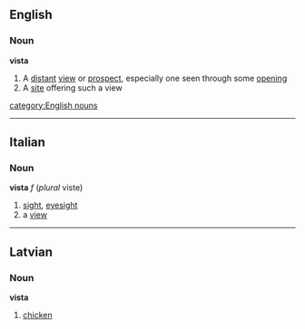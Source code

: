 ==English==
===Noun===
'''vista'''
#A [[distant]] [[view]] or [[prospect]], especially one seen through some [[opening]]
#A [[site]] offering such a view
[[category:English nouns]]
----
==Italian==
===Noun===
'''vista'''  ''f''  (''plural'' viste)
#[[sight]], [[eyesight]]
#a [[view]]
----
==Latvian==
===Noun===
'''vista'''
# [[chicken]]